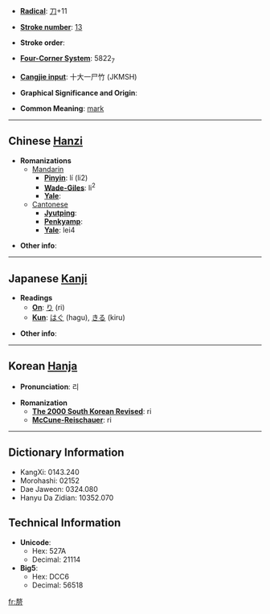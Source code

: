* '''[[Wiktionary:Chinese radical index| Radical]]''': [[Wiktionary:Chinese radical index 刀|刀]]+11

* '''[[Wiktionary:Chinese total strokes index|Stroke number]]''': [[Wiktionary:Chinese total strokes index 13|13]]

* '''Stroke order''': 

* '''[[Wiktionary:Chinese four corner index|Four-Corner System]]''': 5822<sub>7</sub>

* '''[[Wiktionary:Chinese Cangjie index|Cangjie input]]''': 十大一尸竹 (JKMSH)

* '''Graphical Significance and Origin''': 

* '''Common Meaning''': [[mark]]

----

== Chinese [[Hanzi]] ==

* '''Romanizations'''
** [[Mandarin]]
*** '''[[Pinyin]]''': lí (li2)
*** '''[[Wade-Giles]]''': li<sup>2</sup>
*** '''[[Yale]]''': 
**[[Cantonese]]
***'''[[Jyutping]]''':
***'''[[Penkyamp]]''': 
***'''[[Yale]]''': lei4

* '''Other info''': 

----

== Japanese [[Kanji]] ==

* '''Readings'''
** '''[[On]]''': [[り]] (ri)
** '''[[Kun]]''': [[はぐ]] (hagu), [[きる]] (kiru)

* '''Other info''':  

----

== Korean [[Hanja]] ==

* '''Pronunciation''': 리

* '''Romanization'''
** '''[[The 2000 South Korean Revised Romanization|The 2000 South Korean Revised]]''': ri
** '''[[McCune-Reischauer]]''': ri

----

== Dictionary Information ==

* KangXi: 0143.240
* Morohashi: 02152
* Dae Jaweon: 0324.080
* Hanyu Da Zidian: 10352.070

== Technical Information ==

* '''Unicode''':
** Hex: 527A
** Decimal: 21114
* '''Big5''':
** Hex: DCC6
** Decimal: 56518

[[fr:剺]]